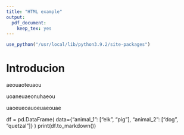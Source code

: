 ```yaml
---
title: "HTML example"
output:
  pdf_document:
    keep_tex: yes
---
```


```r
use_python("/usr/local/lib/python3.9.2/site-packages")
```




# Introducion

aeouaoteuaou

uoaneuaeonuhaeou

uaoeueoauoeuaeouae

df = pd.DataFrame(
    data={"animal_1": ["elk", "pig"], "animal_2": ["dog", "quetzal"]}
)
print(df.to_markdown())
